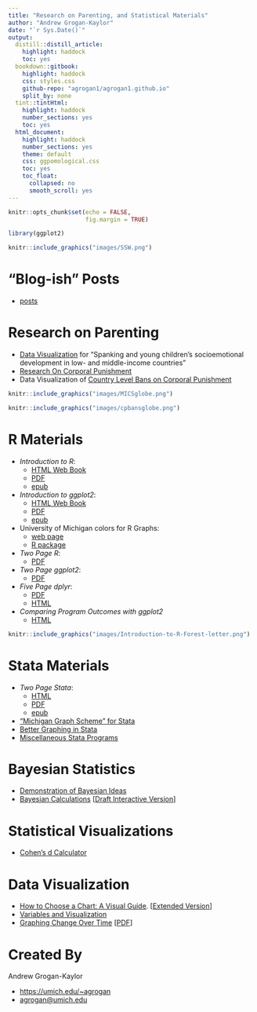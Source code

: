 ```yaml
---
title: "Research on Parenting, and Statistical Materials"
author: "Andrew Grogan-Kaylor"
date: "`r Sys.Date()`"
output:
  distill::distill_article:
    highlight: haddock
    toc: yes
  bookdown::gitbook:
    highlight: haddock
    css: styles.css
    github-repo: "agrogan1/agrogan1.github.io"
    split_by: none
  tint::tintHtml:
    highlight: haddock
    number_sections: yes
    toc: yes
  html_document:
    highlight: haddock
    number_sections: yes
    theme: default
    css: ggpomological.css
    toc: yes
    toc_float:
      collapsed: no
      smooth_scroll: yes
---
```


```r

knitr::opts_chunk$set(echo = FALSE,
                      fig.margin = TRUE)

library(ggplot2)

```

```r

knitr::include_graphics("images/SSW.png")

```

# "Blog-ish" Posts 

* [posts](https://agrogan1.github.io/myposts/)

# Research on Parenting

* [Data Visualization](https://agrogan1.github.io/research/MICS1/) for "Spanking and young children's socioemotional development in low- and middle-income countries"
* [Research On Corporal Punishment](https://agrogan1.github.io/research/cp/)
* Data Visualization of [Country Level Bans on Corporal Punishment](https://agrogan1.github.io/research/cpbans/)


<aside>
```r

knitr::include_graphics("images/MICSglobe.png")

knitr::include_graphics("images/cpbansglobe.png")

```
</aside>

# R Materials

* *Introduction to R*: 
     + [HTML Web Book](https://agrogan1.github.io/R/introduction-to-R/background.html) 
     + [PDF](https://agrogan1.github.io/R/introduction-to-R/introduction-to-R.pdf) 
     + [epub](https://agrogan1.github.io/R/introduction-to-R/introduction-to-R.epub)
* *Introduction to ggplot2*: 
     + [HTML Web Book](https://agrogan1.github.io/R/introduction-to-ggplot2/background.html) 
     + [PDF](https://agrogan1.github.io/R/introduction-to-ggplot2/introduction-to-ggplot2.pdf)
     + [epub](https://agrogan1.github.io/R/introduction-to-ggplot2/introduction-to-ggplot2.epub)
* University of Michigan colors for R Graphs: 
     + [web page](http://www-personal.umich.edu/~agrogan/R/Michigan_Colors.html) 
     + [R package](https://agrogan1.github.io/michigancolors/)
* *Two Page R*: 
     + [PDF](https://agrogan1.github.io/R/two-page-R/two-page-R.pdf)
* *Two Page ggplot2*: 
     + [PDF](https://agrogan1.github.io/R/two-page-ggplot2/two-page-ggplot2.pdf)
* *Five Page dplyr*:
     + [PDF](https://agrogan1.github.io/R/five-page-dplyr/five-page-dplyr.pdf)
     + [HTML](https://agrogan1.github.io/R/five-page-dplyr/five-page-dplyr.html)
* *Comparing Program Outcomes with ggplot2* 
     + [HTML](https://agrogan1.github.io/myposts/comparing-program-outcomes-with-ggplot2.html)

<aside>
```r

knitr::include_graphics("images/Introduction-to-R-Forest-letter.png")

```
</aside>

# Stata Materials

* *Two Page Stata*: 
     + [HTML](https://agrogan1.github.io/Stata/two-page-stata/TwoPageStata.html) 
     + [PDF](https://agrogan1.github.io/Stata/two-page-stata/TwoPageStata.pdf)
     + [epub](https://agrogan1.github.io/Stata/two-page-stata/TwoPageStata.epub)
* ["Michigan Graph Scheme" for Stata](https://agrogan1.github.io/Stata/)
* [Better Graphing in Stata](https://agrogan1.github.io/stata/stata-graphing/)
* [Miscellaneous Stata Programs](https://agrogan1.github.io/stata/)

# Bayesian Statistics

* [Demonstration of Bayesian Ideas](https://agrogan.shinyapps.io/shinyBayes/)
* [Bayesian Calculations](https://agrogan1.github.io/Bayes/) [[Draft Interactive Version](https://agrogan.shinyapps.io/shinyBayes2/)]

# Statistical Visualizations

* [Cohen's d Calculator](https://agrogan.shinyapps.io/effect_size_calculator/)

# Data Visualization

* [How to Choose a Chart: A Visual Guide](https://agrogan1.github.io/dataviz/how-to-choose-a-chart/how-to-choose-a-chart-a-visual-guide.pdf). [[Extended Version](https://agrogan1.github.io/dataviz/how-to-choose-a-chart/how-to-choose-a-chart-v3.html)]
* [Variables and Visualization](https://agrogan1.github.io/dataviz/variables-and-visualization/variables-and-visualization.html#/)
* [Graphing Change Over Time](https://agrogan1.github.io/dataviz/graphing-change-over-time/index.html) [[PDF](https://agrogan1.github.io/dataviz/graphing-change-over-time/index.pdf)]

# Created By 

Andrew Grogan-Kaylor

* [https://umich.edu/~agrogan](https://umich.edu/~agrogan) 
* [agrogan@umich.edu](agrogan@umich.edu)




